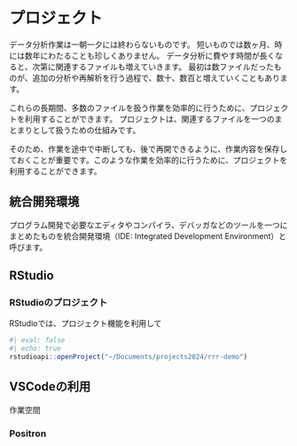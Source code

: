 # プロジェクト

データ分析作業は一朝一夕には終わらないものです。
短いものでは数ヶ月、時には数年にわたることも珍しくありません。
データ分析に費やす時間が長くなると、次第に関連するファイルも増えていきます。
最初は数ファイルだったものが、追加の分析や再解析を行う過程で、数十、数百と増えていくこともあります。

これらの長期間、多数のファイルを扱う作業を効率的に行うために、プロジェクトを利用することができます。
プロジェクトは、関連するファイルを一つのまとまりとして扱うための仕組みです。

そのため、作業を途中で中断しても、後で再開できるように、作業内容を保存しておくことが重要です。このような作業を効率的に行うために、プロジェクトを利用することができます。

## 統合開発環境

プログラム開発で必要なエディタやコンパイラ、デバッガなどのツールを一つにまとめたものを統合開発環境（IDE: Integrated Development Environment）と呼びます。

## RStudio

### RStudioのプロジェクト

RStudioでは、プロジェクト機能を利用して

```r
#| eval: false
#| echo: true
rstudioapi::openProject("~/Documents/projects2024/rrr-demo")
```


## VSCodeの利用

作業空間

### Positron
